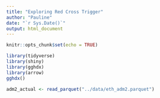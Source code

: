 ```yaml
---
title: "Exploring Red Cross Trigger"
author: "Pauline"
date: "`r Sys.Date()`"
output: html_document
---
```


```r
knitr::opts_chunk$set(echo = TRUE)
```

```r
library(tidyverse)
library(shiny)
library(gghdx)
library(arrow)
gghdx()

```

```r
adm2_actual <- read_parquet("../data/eth_adm2.parquet")

```


